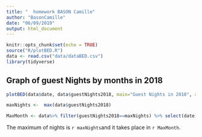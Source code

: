 ```yaml
---
title: "  homework BASON Camille"
author: "BasonCamille"
date: "06/09/2019"
output: html_document
---
```


```r
knitr::opts_chunk$set(echo = TRUE)
source("R/plotBED.R")
data <- read.csv("data/dataBED.csv")
library(tidyverse)
```

## Graph of guest Nights by months in 2018

```r
plotBED(data$date, data$guestNights2018, main="Guest Nights in 2018", xlab="Month", ylab="Guest Nights")
```

```r
maxNights <-  max(data$guestNights2018)

MaxMonth <- data%>% filter(guestNights2018==maxNights) %>% select(date)

```

The maximum of nights is `r maxNights`and it takes place in `r MaxMonth`.

